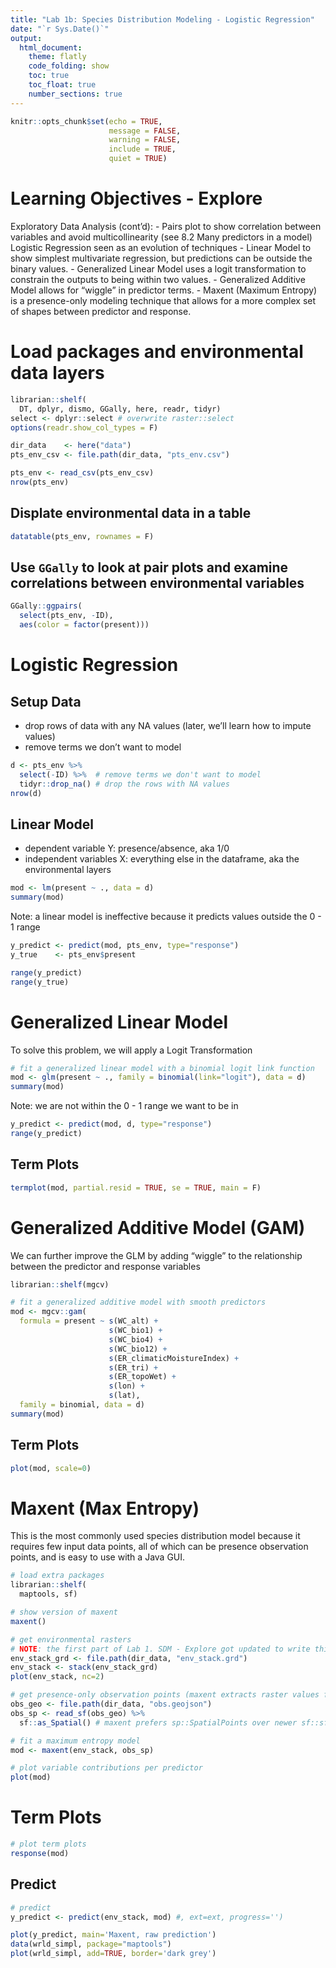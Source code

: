 ```yaml
---
title: "Lab 1b: Species Distribution Modeling - Logistic Regression"
date: "`r Sys.Date()`"
output: 
  html_document:
    theme: flatly
    code_folding: show
    toc: true
    toc_float: true
    number_sections: true 
---
```


```r
knitr::opts_chunk$set(echo = TRUE,
                      message = FALSE, 
                      warning = FALSE, 
                      include = TRUE,
                      quiet = TRUE)
```

# Learning Objectives - Explore 
Exploratory Data Analysis (cont’d):
- Pairs plot to show correlation between variables and avoid multicollinearity (see 8.2 Many predictors in a model)
Logistic Regression seen as an evolution of techniques
- Linear Model to show simplest multivariate regression, but predictions can be outside the binary values.
- Generalized Linear Model uses a logit transformation to constrain the outputs to being within two values.
- Generalized Additive Model allows for “wiggle” in predictor terms.
- Maxent (Maximum Entropy) is a presence-only modeling technique that allows for a more complex set of shapes between predictor and response.

# Load packages and environmental data layers  
```r
librarian::shelf(
  DT, dplyr, dismo, GGally, here, readr, tidyr)
select <- dplyr::select # overwrite raster::select
options(readr.show_col_types = F)

dir_data    <- here("data")
pts_env_csv <- file.path(dir_data, "pts_env.csv")

pts_env <- read_csv(pts_env_csv)
nrow(pts_env)
```

## Displate environmental data in a table 
```r
datatable(pts_env, rownames = F)
```
## Use `GGally` to look at pair plots and examine correlations between environmental variables 
```r
GGally::ggpairs(
  select(pts_env, -ID),
  aes(color = factor(present)))
```
# Logistic Regression 
## Setup Data 
- drop rows of data with any NA values (later, we'll learn how to impute values)
- remove terms we don't want to model 
```r
d <- pts_env %>% 
  select(-ID) %>%  # remove terms we don't want to model
  tidyr::drop_na() # drop the rows with NA values
nrow(d)
```

## Linear Model 
- dependent variable Y: presence/absence, aka 1/0
- independent variables X: everything else in the dataframe, aka the environmental layers 
```r
mod <- lm(present ~ ., data = d)
summary(mod)
```

Note: a linear model is ineffective because it predicts values outside the 0 - 1 range
```r
y_predict <- predict(mod, pts_env, type="response")
y_true    <- pts_env$present

range(y_predict)
range(y_true)
```

# Generalized Linear Model 
To solve this problem, we will apply a Logit Transformation 
```r
# fit a generalized linear model with a binomial logit link function
mod <- glm(present ~ ., family = binomial(link="logit"), data = d)
summary(mod)
```
Note: we are not within the 0 - 1 range we want to be in
```r
y_predict <- predict(mod, d, type="response")
range(y_predict)
```

## Term Plots 
```r
termplot(mod, partial.resid = TRUE, se = TRUE, main = F)
```

# Generalized Additive Model (GAM)
We can further improve the GLM by adding "wiggle" to the relationship between the predictor and response variables 
```r
librarian::shelf(mgcv)

# fit a generalized additive model with smooth predictors
mod <- mgcv::gam(
  formula = present ~ s(WC_alt) + 
                      s(WC_bio1) + 
                      s(WC_bio4) + 
                      s(WC_bio12) + 
                      s(ER_climaticMoistureIndex) + 
                      s(ER_tri) + 
                      s(ER_topoWet) + 
                      s(lon) + 
                      s(lat), 
  family = binomial, data = d)
summary(mod)
```

## Term Plots 
```r
plot(mod, scale=0)
```

# Maxent (Max Entropy)
This is the most commonly used species distribution model because it requires few input data points, all of which can be presence observation points, and is easy to use with a Java GUI. 
```r
# load extra packages
librarian::shelf(
  maptools, sf)

# show version of maxent
maxent()
```

```r
# get environmental rasters
# NOTE: the first part of Lab 1. SDM - Explore got updated to write this clipped environmental raster stack
env_stack_grd <- file.path(dir_data, "env_stack.grd")
env_stack <- stack(env_stack_grd)
plot(env_stack, nc=2)
```

```r
# get presence-only observation points (maxent extracts raster values for you)
obs_geo <- file.path(dir_data, "obs.geojson")
obs_sp <- read_sf(obs_geo) %>% 
  sf::as_Spatial() # maxent prefers sp::SpatialPoints over newer sf::sf class

# fit a maximum entropy model
mod <- maxent(env_stack, obs_sp)
```

```r
# plot variable contributions per predictor
plot(mod)
```

# Term Plots 
```r
# plot term plots
response(mod)
```
## Predict 
```r
# predict
y_predict <- predict(env_stack, mod) #, ext=ext, progress='')

plot(y_predict, main='Maxent, raw prediction')
data(wrld_simpl, package="maptools")
plot(wrld_simpl, add=TRUE, border='dark grey')
```
